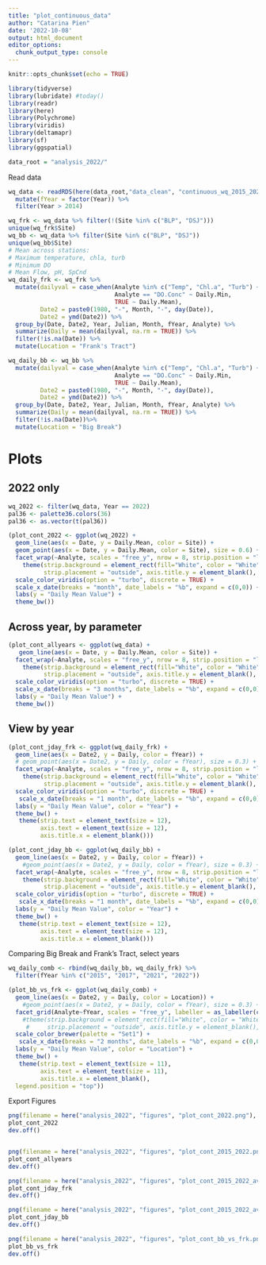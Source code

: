 ```yaml
---
title: "plot_continuous_data"
author: "Catarina Pien"
date: '2022-10-08'
output: html_document
editor_options: 
  chunk_output_type: console
---
```


```r
knitr::opts_chunk$set(echo = TRUE)
```

```r
library(tidyverse)
library(lubridate) #today()
library(readr)
library(here)
library(Polychrome)
library(viridis)
library(deltamapr)
library(sf)
library(ggspatial)

data_root = "analysis_2022/"
```

Read data
```r
wq_data <- readRDS(here(data_root,"data_clean", "continuous_wq_2015_2022.rds")) %>%
  mutate(fYear = factor(Year)) %>%
  filter(Year > 2014)

wq_frk <- wq_data %>% filter(!(Site %in% c("BLP", "DSJ")))
unique(wq_frk$Site)
wq_bb <- wq_data %>% filter(Site %in% c("BLP", "DSJ"))
unique(wq_bb$Site)
# Mean across stations: 
# Maximum temperature, chla, turb
# Minimum DO
# Mean Flow, pH, SpCnd
wq_daily_frk <- wq_frk %>%
  mutate(dailyval = case_when(Analyte %in% c("Temp", "Chl.a", "Turb") ~ Daily.Max,
                              Analyte == "DO.Conc" ~ Daily.Min,
                              TRUE ~ Daily.Mean),
         Date2 = paste0(1980, "-", Month, "-", day(Date)),
         Date2 = ymd(Date2)) %>%
  group_by(Date, Date2, Year, Julian, Month, fYear, Analyte) %>%
  summarize(Daily = mean(dailyval, na.rm = TRUE)) %>%
  filter(!is.na(Date)) %>%
  mutate(Location = "Frank's Tract")

wq_daily_bb <- wq_bb %>%
  mutate(dailyval = case_when(Analyte %in% c("Temp", "Chl.a", "Turb") ~ Daily.Max,
                              Analyte == "DO.Conc" ~ Daily.Min,
                              TRUE ~ Daily.Mean),
         Date2 = paste0(1980, "-", Month, "-", day(Date)),
         Date2 = ymd(Date2)) %>%
  group_by(Date, Date2, Year, Julian, Month, fYear, Analyte) %>%
  summarize(Daily = mean(dailyval, na.rm = TRUE)) %>%
  filter(!is.na(Date))%>%
  mutate(Location = "Big Break")
```

# Plots

## 2022 only
```r
wq_2022 <- filter(wq_data, Year == 2022)
pal36 <- palette36.colors(36)
pal36 <- as.vector(t(pal36))

(plot_cont_2022 <- ggplot(wq_2022) + 
  geom_line(aes(x = Date, y = Daily.Mean, color = Site)) + 
  geom_point(aes(x = Date, y = Daily.Mean, color = Site), size = 0.6) + 
  facet_wrap(~Analyte, scales = "free_y", nrow = 8, strip.position = "left", labeller = as_labeller(c(Chl.a = "Chl a\n(mg/L)",DO.Conc = "DO \n(mg/L)", Flow = "Flow (cfs)", pH = "pH",SpCond="SpCnd \n(mS/cm)", Turb="Turbidity \n(FNU)", Temp="Water Temp \n(°C)")))+
    theme(strip.background = element_rect(fill="White", color = "White"),
          strip.placement = "outside", axis.title.y = element_blank(), legend.position = "top")+
  scale_color_viridis(option = "turbo", discrete = TRUE) +
  scale_x_date(breaks = "month", date_labels = "%b", expand = c(0,0)) + 
  labs(y = "Daily Mean Value") +
  theme_bw())
```

## Across year, by parameter
```r
(plot_cont_allyears <- ggplot(wq_data) + 
   geom_line(aes(x = Date, y = Daily.Mean, color = Site)) + 
  facet_wrap(~Analyte, scales = "free_y", nrow = 8, strip.position = "left", labeller = as_labeller(c(Chl.a = "Chl a\n(mg/L)",DO.Conc = "DO \n(mg/L)", Flow = "Flow (cfs)", pH = "pH",SpCond="SpCnd \n(mS/cm)", Turb="Turbidity \n(FNU)", Temp="Water Temp \n(°C)")))+
    theme(strip.background = element_rect(fill="White", color = "White"),
          strip.placement = "outside", axis.title.y = element_blank(), legend.position = "top")+
  scale_color_viridis(option = "turbo", discrete = TRUE) +
  scale_x_date(breaks = "3 months", date_labels = "%b", expand = c(0,0))+ 
  labs(y = "Daily Mean Value") + 
  theme_bw())
```

## View by year
```r
(plot_cont_jday_frk <- ggplot(wq_daily_frk) +
  geom_line(aes(x = Date2, y = Daily, color = fYear)) + 
  # geom_point(aes(x = Date2, y = Daily, color = fYear), size = 0.3) +
  facet_wrap(~Analyte, scales = "free_y", nrow = 8, strip.position = "left", labeller = as_labeller(c(Chl.a = "Chl a\n(mg/L)",DO.Conc = "DO \n(mg/L)",DO.Pct = "DO %", Flow = "Flow (cfs)", pH = "pH",SpCond="SpCnd \n(mS/cm)", Turb="Turbidity \n(FNU)", Temp="Water Temp \n(°C)")))+
    theme(strip.background = element_rect(fill="White", color = "White"),
          strip.placement = "outside", axis.title.y = element_blank(), legend.position = "top")+
  scale_color_viridis(option = "turbo", discrete = TRUE) +
   scale_x_date(breaks = "1 month", date_labels = "%b", expand = c(0,0)) + 
  labs(y = "Daily Mean Value", color = "Year") + 
  theme_bw() +
   theme(strip.text = element_text(size = 12),
         axis.text = element_text(size = 12),
         axis.title.x = element_blank()))

(plot_cont_jday_bb <- ggplot(wq_daily_bb) +
  geom_line(aes(x = Date2, y = Daily, color = fYear)) + 
    #geom_point(aes(x = Date2, y = Daily, color = fYear), size = 0.3) +
  facet_wrap(~Analyte, scales = "free_y", nrow = 8, strip.position = "left", labeller = as_labeller(c(Chl.a = "Chl a\n(mg/L)",DO.Conc = "DO \n(mg/L)", DO.Pct = "DO %",Flow = "Flow (cfs)", pH = "pH",SpCond="SpCnd \n(mS/cm)", Turb="Turbidity \n(FNU)", Temp="Water Temp \n(°C)")))+
    theme(strip.background = element_rect(fill="White", color = "White"),
          strip.placement = "outside", axis.title.y = element_blank(), legend.position = "top")+
  scale_color_viridis(option = "turbo", discrete = TRUE) +
   scale_x_date(breaks = "1 month", date_labels = "%b", expand = c(0,0)) + 
  labs(y = "Daily Mean Value", color = "Year") + 
  theme_bw() +
   theme(strip.text = element_text(size = 12),
         axis.text = element_text(size = 12),
         axis.title.x = element_blank()))
```

Comparing Big Break and Frank's Tract, select years
```r
wq_daily_comb <- rbind(wq_daily_bb, wq_daily_frk) %>%
  filter(fYear %in% c("2015", "2017", "2021", "2022"))

(plot_bb_vs_frk <- ggplot(wq_daily_comb) +
  geom_line(aes(x = Date2, y = Daily, color = Location)) + 
    #geom_point(aes(x = Date2, y = Daily, color = fYear), size = 0.3) +
  facet_grid(Analyte~fYear, scales = "free_y", labeller = as_labeller(c(`2015` = "2015", `2017` = "2017 (Wet)", `2021` = "2021", `2022` = "2022", Chl.a = "Chl a\n(mg/L)",DO.Conc = "DO \n(mg/L)", DO.Pct = "DO %", Flow = "Flow (cfs)", pH = "pH",SpCond="SpCnd \n(mS/cm)", Turb="Turbidity \n(FNU)", Temp="Water \nTemp \n(°C)"))) +
    #theme(strip.background = element_rect(fill="White", color = "White"),
     #     strip.placement = "outside", axis.title.y = element_blank(), legend.position = "top")+
  scale_color_brewer(palette = "Set1") +
   scale_x_date(breaks = "2 months", date_labels = "%b", expand = c(0,0)) + 
  labs(y = "Daily Mean Value", color = "Location") + 
  theme_bw() +
   theme(strip.text = element_text(size = 11),
         axis.text = element_text(size = 11),
         axis.title.x = element_blank(),
  legend.position = "top"))
```




Export Figures
```r
png(filename = here("analysis_2022", "figures", "plot_cont_2022.png"), width = 10, height = 7, units = "in", pointsize = 12, family = "sans", res = 300)
plot_cont_2022
dev.off()


png(filename = here("analysis_2022", "figures", "plot_cont_2015_2022.png"), width = 10, height = 7, units = "in", pointsize = 12, family = "sans", res = 300)
plot_cont_allyears
dev.off()

png(filename = here("analysis_2022", "figures", "plot_cont_2015_2022_averaged_SDelta.png"), width = 10, height = 9, units = "in", pointsize = 12, family = "sans", res = 300)
plot_cont_jday_frk
dev.off()

png(filename = here("analysis_2022", "figures", "plot_cont_2015_2022_averaged_BigBreak.png"), width = 10, height = 9, units = "in", pointsize = 12, family = "sans", res = 300)
plot_cont_jday_bb
dev.off()

png(filename = here("analysis_2022", "figures", "plot_cont_bb_vs_frk.png"), width = 10, height = 7, units = "in", pointsize = 9, family = "sans", res = 300)
plot_bb_vs_frk
dev.off()
```


